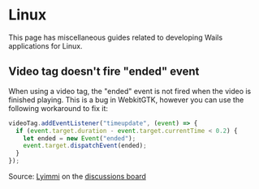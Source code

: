 # Linux

This page has miscellaneous guides related to developing Wails applications for Linux.

## Video tag doesn't fire "ended" event

When using a video tag, the "ended" event is not fired when the video is finished playing. This is a bug in WebkitGTK, however you can use the following workaround to fix it:

```js
videoTag.addEventListener("timeupdate", (event) => {
  if (event.target.duration - event.target.currentTime < 0.2) {
    let ended = new Event("ended");
    event.target.dispatchEvent(ended);
  }
});
```

Source: [Lyimmi](https://github.com/Lyimmi) on the [discussions board](https://github.com/wailsapp/zappie/issues/1729#issuecomment-1212291275)
